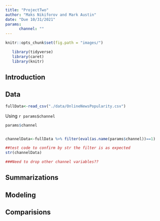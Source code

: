 ```yaml
---
title: "ProjectTwo"
author: "Maks Nikiforov and Mark Austin"
date: "Due 10/31/2021"
params: 
      channel: ""
---
```



```r
knitr::opts_chunk$set(fig.path = "images/")
```



```r
   library(tidyverse)
   library(caret)
   library(knitr)
```

## Introduction  


## Data  


```r


fullData<-read_csv("./data/OnlineNewsPopularity.csv")


```

Using `r params$channel`

```r

params$channel


channelData<-fullData %>% filter(eval(as.name(params$channel))==1) 

##test code to confirm by str the filter is as expected
str(channelData)

###Need to drop other channel variables??

```


## Summarizations  




## Modeling  




## Comparisions  








